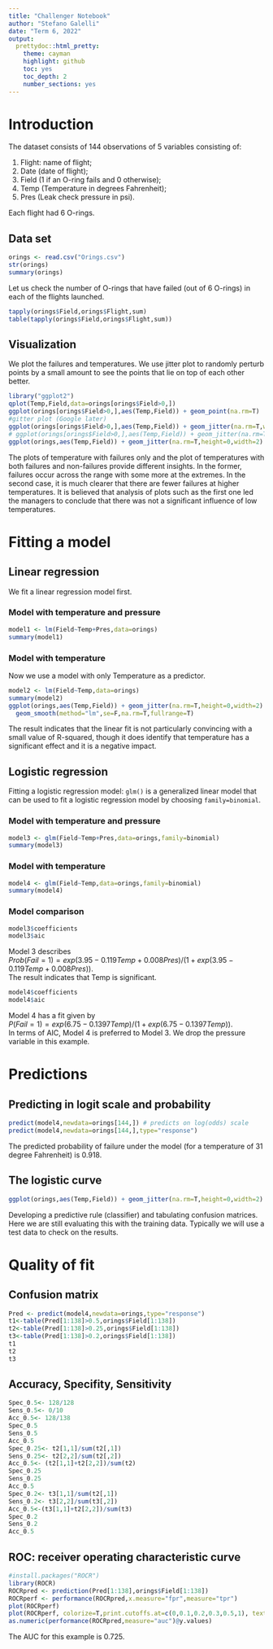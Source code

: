 ```yaml
---
title: "Challenger Notebook"
author: "Stefano Galelli"
date: "Term 6, 2022"
output:
  prettydoc::html_pretty:
    theme: cayman
    highlight: github
    toc: yes
    toc_depth: 2
    number_sections: yes
---
```


# Introduction
The dataset consists of 144 observations of 5 variables consisting of:  

1. Flight: name of flight; 
2. Date (date of flight);  
3. Field (1 if an O-ring fails and 0 otherwise);  
4. Temp (Temperature in degrees Fahrenheit);   
5. Pres (Leak check pressure in psi).   

Each flight had 6 O-rings.

## Data set

```r
orings <- read.csv("Orings.csv")
str(orings)
summary(orings)
```

Let us check the number of O-rings that have failed (out of 6 O-rings) in each of the flights launched.
```r
tapply(orings$Field,orings$Flight,sum)
table(tapply(orings$Field,orings$Flight,sum))
```


## Visualization

We plot the failures and temperatures. We use jitter plot to randomly perturb points by a small amount to see the points that lie on top of each other better.

```r
library("ggplot2")
qplot(Temp,Field,data=orings[orings$Field>0,])
ggplot(orings[orings$Field>0,],aes(Temp,Field)) + geom_point(na.rm=T)
#gitter plot (Google later)
ggplot(orings[orings$Field>0,],aes(Temp,Field)) + geom_jitter(na.rm=T,width=0,height=0.1)+ylim(c(0.5,1.5))
# ggplot(orings[orings$Field>0,],aes(Temp,Field)) + geom_jitter(na.rm=T,width=2,height=0)+ylim(c(0.5,1.5))
ggplot(orings,aes(Temp,Field)) + geom_jitter(na.rm=T,height=0,width=2)
```

The plots of temperature with failures only and the plot of temperatures with both failures and non-failures provide different insights. In the former, failures occur across the range with some more at the extremes. In the second case, it is much clearer that there are fewer failures at higher temperatures. It is believed that analysis of plots such as the first one led the managers to conclude that there was not a significant influence of low temperatures.

# Fitting a model

## Linear regression

We fit a linear regression model first.

### Model with temperature and pressure

```r
model1 <- lm(Field~Temp+Pres,data=orings)
summary(model1)
```

### Model with temperature 

Now we use a model with only Temperature as a predictor.
```r
model2 <- lm(Field~Temp,data=orings)
summary(model2)
ggplot(orings,aes(Temp,Field)) + geom_jitter(na.rm=T,height=0,width=2) + 
  geom_smooth(method="lm",se=F,na.rm=T,fullrange=T)
```

The result indicates that the linear fit is not particularly convincing with a small value of R-squared, though it does identify that temperature has a significant effect and it is a negative impact.

## Logistic regression

Fitting a logistic regression model: `glm()` is a generalized linear model that can be used to fit a logistic regression model by choosing `family=binomial`.

### Model with temperature and pressure

```r
model3 <- glm(Field~Temp+Pres,data=orings,family=binomial)
summary(model3)
```

### Model with  temperature

```r
model4 <- glm(Field~Temp,data=orings,family=binomial)
summary(model4)
```

### Model comparison

```r
model3$coefficients
model3$aic
```

Model 3 describes  
$Prob(Fail = 1) = exp(3.95-0.119 Temp + 0.008 Pres)/(1+exp(3.95-0.119Temp+0.008Pres)).$  
The result indicates that Temp is significant.  

```r
model4$coefficients
model4$aic
```

Model 4 has a fit given by   
$P(Fail=1) = exp(6.75-0.1397Temp)/(1+exp(6.75-0.1397Temp))$.  
In terms of AIC, Model 4 is preferred to Model 3. 
We drop the pressure variable in this example.


# Predictions

## Predicting in logit scale and probability

```r
predict(model4,newdata=orings[144,]) # predicts on log(odds) scale
predict(model4,newdata=orings[144,],type="response")
```

The predicted probability of failure under the model (for a temperature of 31 degree Fahrenheit) is 0.918.

## The logistic curve

```r
ggplot(orings,aes(Temp,Field)) + geom_jitter(na.rm=T,height=0,width=2) + geom_smooth(method="glm",se=F,na.rm=T,fullrange=T,method.args = list(family = "binomial"))
```

Developing a predictive rule (classifier) and tabulating confusion matrices.  
Here we are still evaluating  this with the training data. Typically we will use a test data to check on the results.

# Quality of fit

## Confusion matrix
```r
Pred <- predict(model4,newdata=orings,type="response")
t1<-table(Pred[1:138]>0.5,orings$Field[1:138])
t2<-table(Pred[1:138]>0.25,orings$Field[1:138])
t3<-table(Pred[1:138]>0.2,orings$Field[1:138])
t1
t2
t3
```

## Accuracy, Specifity, Sensitivity

```r
Spec_0.5<- 128/128
Sens_0.5<- 0/10
Acc_0.5<- 128/138
Spec_0.5
Sens_0.5
Acc_0.5
Spec_0.25<- t2[1,1]/sum(t2[,1])
Sens_0.25<- t2[2,2]/sum(t2[,2])
Acc_0.5<- (t2[1,1]+t2[2,2])/sum(t2)
Spec_0.25
Sens_0.25
Acc_0.5
Spec_0.2<- t3[1,1]/sum(t2[,1])
Sens_0.2<- t3[2,2]/sum(t3[,2])
Acc_0.5<-(t3[1,1]+t2[2,2])/sum(t3)
Spec_0.2
Sens_0.2
Acc_0.5
```

## ROC: receiver operating characteristic curve

```r
#install.packages("ROCR")
library(ROCR)
ROCRpred <- prediction(Pred[1:138],orings$Field[1:138])
ROCRperf <- performance(ROCRpred,x.measure="fpr",measure="tpr")
plot(ROCRperf)
plot(ROCRperf, colorize=T,print.cutoffs.at=c(0,0.1,0.2,0.3,0.5,1), text.adj=c(-0.2,1.7))
as.numeric(performance(ROCRpred,measure="auc")@y.values)
```

The AUC for this example is 0.725.